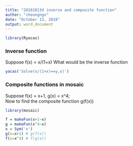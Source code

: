 ```yaml
---
title: "20181013d inverse and composite function"
author: "cheungngo"
date: "October 13, 2018"
output: word_document
---
```


```r
library(Ryacas)
```

### Inverse function

Suppose f(x) = x/(1+x)
What would be the inverse function

```r
yacas('Solve(x/(1+x)==y,x)')
```

### 

### Composite functions in mosaic

Suppose f(x) = x+1, g(x) = x^4;  
Now to find the composite function g(f(x))

```r
library(mosaic)
```

```r
f = makeFun(x+1~x)
g = makeFun(x^4~x)
x = Sym('x')
g(x=x+1) # g(f(x))
f(x=x^4) # f(g(x))
```